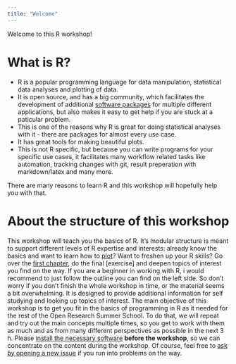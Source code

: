 ```yaml
---
title: "Welcome"
---
```


Welcome to this R workshop! 

# What is R?
- R is a popular programming language for data manipulation, statistical data analyses and plotting of data. 
- It is open source, and has a big community, which facilitates the development of additional [software packages](packages.qmd) for multiple different applications, but also makes it easy to get help if you are stuck at a paticular problem. 
- This is one of the reasons why R is great for doing statistical analyses with it - there are packages for almost every use case. 
- It has great tools for making beautiful plots. 
- This is not R specific, but because you can write programs for your specific use cases, it facilitates many workflow related tasks like automation, tracking changes with git, result preperation with markdown/latex and many more. 

There are many reasons to learn R and this workshop will hopefully help you with that. 

# About the structure of this workshop
This workshop will teach you the basics of R. It's modular structure is meant to support different levels of R expertise and interests: already know the basics and want to learn how to [plot](plotting.qmd)? Want to freshen up your R skills? Go over the [first chapter](the-big-picture.qmd), do the final [exercise] and deepen topics of interest you find on the way. 
If you are a beginner in working with R, i would recommend to just follow the outline you can find on the left side. 
So don't worry if you don't finish the whole workshop in time, or the material seems a bit overwhelming. 
It is designed to provide additional information for self studying and looking up topics of interest. 
The main objective of this workshop is to get you fit in the basics of programming in R as it needed for the rest of the Open Research Summer School. To do that, we will repeat and try out the main concepts multiple times, so you get to work with them as much and as from many different perspectives as possible in the next 3 h.
Please [install the necessary software](setup.qmd) **before the workshop**, so we can concentrate on the content during the workshop. Of course, feel free to [ask by opening a new issue](https://github.com/nickhaf/r_tutorial/issues) if you run into problems on the way. 
